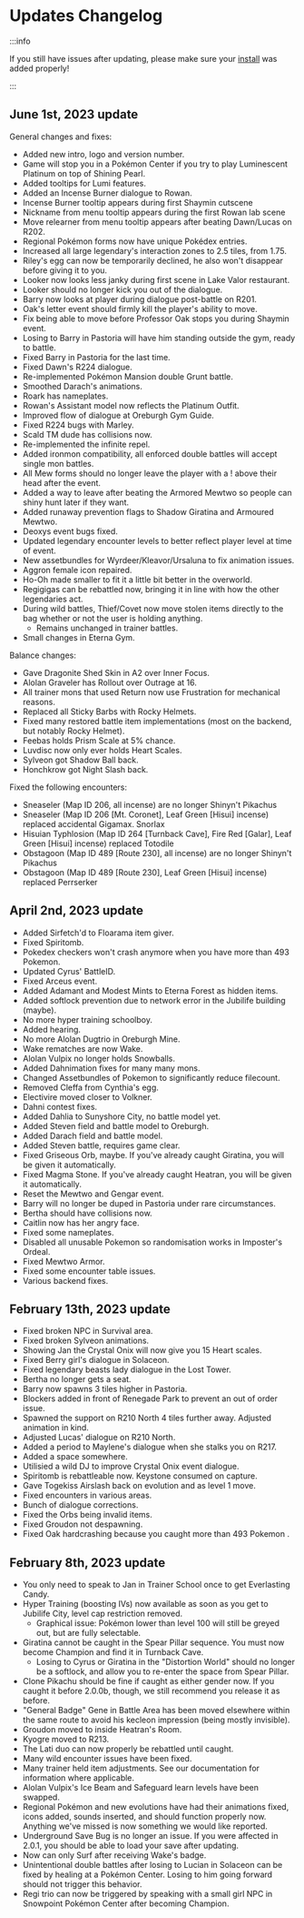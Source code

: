 
# Updates Changelog

:::info

If you still have issues after updating, please make sure your [install](https://luminescent.team/docs/category/installation) was added properly!

:::

## June 1st, 2023 update
General changes and fixes: 
- Added new intro, logo and version number.
- Game will stop you in a Pokémon Center if you try to play Luminescent Platinum on top of Shining Pearl.
- Added tooltips for Lumi features.
- Added an Incense Burner dialogue to Rowan.
- Incense Burner tooltip appears during first Shaymin cutscene
- Nickname from menu tooltip appears during the first Rowan lab scene
- Move relearner from menu tooltip appears after beating Dawn/Lucas on R202.
- Regional Pokémon forms now have unique Pokédex entries.
- Increased all large legendary's interaction zones to 2.5 tiles, from 1.75.
- Riley's egg can now be temporarily declined, he also won't disappear before giving it to you.
- Looker now looks less janky during first scene in Lake Valor restaurant.
- Looker should no longer kick you out of the dialogue.
- Barry now looks at player during dialogue post-battle on R201.
- Oak's letter event should firmly kill the player's ability to move.
- Fix being able to move before Professor Oak stops you during Shaymin event.
- Losing to Barry in Pastoria will have him standing outside the gym, ready to battle.
- Fixed Barry in Pastoria for the last time.
- Fixed Dawn's R224 dialogue.
- Re-implemented Pokémon Mansion double Grunt battle.
- Smoothed Darach's animations.
- Roark has nameplates.
- Rowan's Assistant model now reflects the Platinum Outfit.
- Improved flow of dialogue at Oreburgh Gym Guide.
- Fixed R224 bugs with Marley.
- Scald TM dude has collisions now.
- Re-implemented the infinite repel.
- Added ironmon compatibility, all enforced double battles will accept single mon battles.
- All Mew forms should no longer leave the player with a ! above their head after the event.
- Added a way to leave after beating the Armored Mewtwo so people can shiny hunt later if they want.
- Added runaway prevention flags to Shadow Giratina and Armoured Mewtwo.
- Deoxys event bugs fixed.
- Updated legendary encounter levels to better reflect player level at time of event.
- New assetbundles for Wyrdeer/Kleavor/Ursaluna to fix animation issues.
- Aggron female icon repaired.
- Ho-Oh made smaller to fit it a little bit better in the overworld.
- Regigigas can be rebattled now, bringing it in line with how the other legendaries act.
- During wild battles, Thief/Covet now move stolen items directly to the bag whether or not the user is holding anything. 
  - Remains unchanged in trainer battles.
- Small changes in Eterna Gym.

Balance changes:
- Gave Dragonite Shed Skin in A2 over Inner Focus.
- Alolan Graveler has Rollout over Outrage at 16.
- All trainer mons that used Return now use Frustration for mechanical reasons.
- Replaced all Sticky Barbs with Rocky Helmets.
- Fixed many restored battle item implementations (most on the backend, but notably Rocky Helmet).
- Feebas holds Prism Scale at 5% chance.
- Luvdisc now only ever holds Heart Scales.
- Sylveon got Shadow Ball back.
- Honchkrow got Night Slash back.

Fixed the following encounters:
- Sneaseler (Map ID 206, all incense) are no longer Shinyn't Pikachus
- Sneaseler (Map ID 206 [Mt. Coronet], Leaf Green [Hisui] incense) replaced accidental Gigamax. Snorlax
- Hisuian Typhlosion (Map ID 264 [Turnback Cave], Fire Red [Galar], Leaf Green [Hisui] incense) replaced Totodile
- Obstagoon (Map ID 489 [Route 230], all incense) are no longer Shinyn't Pikachus
- Obstagoon (Map ID 489 [Route 230], Leaf Green [Hisui] incense) replaced Perrserker

## April 2nd, 2023 update
- Added Sirfetch'd to Floarama item giver.
- Fixed Spiritomb.
- Pokedex checkers won't crash anymore when you have more than 493 Pokemon.
- Updated Cyrus' BattleID.
- Fixed Arceus event.
- Added Adamant and Modest Mints to Eterna Forest as hidden items.
- Added softlock prevention due to network error in the Jubilife building (maybe).
- No more hyper training schoolboy.
- Added hearing.
- No more Alolan Dugtrio in Oreburgh Mine.
- Wake rematches are now Wake.
- Alolan Vulpix no longer holds Snowballs.
- Added Dahnimation fixes for many many mons.
- Changed Assetbundles of Pokemon to significantly reduce filecount.
- Removed Cleffa from Cynthia's egg.
- Electivire moved closer to Volkner.
- Dahni contest fixes.
- Added Dahlia to Sunyshore City, no battle model yet.
- Added Steven field and battle model to Oreburgh.
- Added Darach field and battle model.
- Added Steven battle, requires game clear.
- Fixed Griseous Orb, maybe. If you've already caught Giratina, you will be given it automatically.
- Fixed Magma Stone. If you've already caught Heatran, you will be given it automatically.
- Reset the Mewtwo and Gengar event.
- Barry will no longer be duped in Pastoria under rare circumstances.
- Bertha should have collisions now.
- Caitlin now has her angry face.
- Fixed some nameplates.
- Disabled all unusable Pokemon so randomisation works in Imposter's Ordeal.
- Fixed Mewtwo Armor.
- Fixed some encounter table issues.
- Various backend fixes.

## February 13th, 2023 update
- Fixed broken NPC in Survival area.
- Fixed broken Sylveon animations.
- Showing Jan the Crystal Onix will now give you 15 Heart scales.
- Fixed Berry girl's dialogue in Solaceon.
- Fixed legendary beasts lady dialogue in the Lost Tower.
- Bertha no longer gets a seat.
- Barry now spawns 3 tiles higher in Pastoria.
- Blockers added in front of Renegade Park to prevent an out of order issue.
- Spawned the support on R210 North 4 tiles further away. Adjusted animation in kind.
- Adjusted Lucas' dialogue on R210 North.
- Added a period to Maylene's dialogue when she stalks you on R217.
- Added a space somewhere.
- Utilisied a wild DJ to improve Crystal Onix event dialogue.
- Spiritomb is rebattleable now. Keystone consumed on capture.
- Gave Togekiss Airslash back on evolution and as level 1 move.
- Fixed encounters in various areas.
- Bunch of dialogue corrections.
- Fixed the Orbs being invalid items.
- Fixed Groudon not despawning.
- Fixed Oak hardcrashing because you caught more than 493 Pokemon .

## February 8th, 2023 update

- You only need to speak to Jan in Trainer School once to get Everlasting Candy.
- Hyper Training (boosting IVs) now available as soon as you get to Jubilife City, level cap restriction removed.
	- Graphical issue: Pokémon lower than level 100 will still be greyed out, but are fully selectable.
- Giratina cannot be caught in the Spear Pillar sequence. You must now become Champion and find it in Turnback Cave.
	- Losing to Cyrus or Giratina in the "Distortion World" should no longer be a softlock, and allow you to re-enter the space from Spear Pillar.
- Clone Pikachu should be fine if caught as either gender now. If you caught it before 2.0.0b, though, we still recommend you release it as before.
- "General Badge" Gene in Battle Area has been moved elsewhere within the same route to avoid his kecleon impression (being mostly invisible).
- Groudon moved to inside Heatran's Room.
- Kyogre moved to R213.
- The Lati duo can now properly be rebattled until caught.
- Many wild encounter issues have been fixed.
- Many trainer held item adjustments. See our documentation for information where applicable.
- Alolan Vulpix's Ice Beam and Safeguard learn levels have been swapped.
- Regional Pokémon and new evolutions have had their animations fixed, icons added, sounds inserted, and should function properly now. Anything we've missed is now something we would like reported.
- Underground Save Bug is no longer an issue. If you were affected in 2.0.1, you should be able to load your save after updating.
- Now can only Surf after receiving Wake's badge.
- Unintentional double battles after losing to Lucian in Solaceon can be fixed by healing at a Pokémon Center. Losing to him going forward should not trigger this behavior.
- Regi trio can now be triggered by speaking with a small girl NPC in Snowpoint Pokémon Center after becoming Champion.
